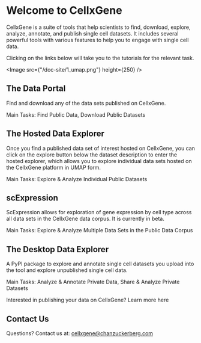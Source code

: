 # Welcome to CellxGene

CellxGene is a suite of tools that help scientists to find, download, explore, analyze, annotate, and publish single cell datasets. It includes several powerful tools with various features to help you to engage with single cell data.

Clicking on the links below will take you to the tutorials for the relevant task.

<Image src={"/doc-site/1_umap.png"} height={250} />

## The Data Portal

Find and download any of the data sets published on CellxGene.

Main Tasks: <NextLink href="/docs/02__Find%20Published%20Data">Find Public Data</NextLink>, <NextLink href="/docs/03__Download%20Published%20Data">Download Public Datasets</NextLink>

## The Hosted Data Explorer

Once you find a published data set of interest hosted on CellxGene, you can click on the explore button below the dataset description to enter the hosted explorer, which allows you to explore individual data sets hosted on the CellxGene platform in UMAP form.

Main Tasks: <NextLink href="/docs/04__Analyze%20Public%20Data/4_0__Get%20Started">Explore & Analyze Individual Public Datasets</NextLink>

## scExpression

ScExpression allows for exploration of gene expression by cell type across all data sets in the CellxGene data corpus. It is currently in beta.

Main Tasks: <NextLink href="/docs/04__Analyze%20Public%20Data/4_2__scExpression%20Documentation/4_2_1__Get%20Started">Explore & Analyze Multiple Data Sets in the Public Data Corpus</NextLink>

## The Desktop Data Explorer

A PyPI package to explore and annotate single cell datasets you upload into the tool and explore unpublished single cell data.

Main Tasks: <NextLink href="/docs/05__Annotate%20and%20Analyze%20Your%20Data/5_0__Get%20Started">Analyze & Annotate Private Data</NextLink>, <NextLink href="/docs/05__Annotate%20and%20Analyze%20Your%20Data/5_0__Get%20Started">Share & Analyze Private Datasets</NextLink>

Interested in publishing your data on CellxGene? <NextLink href="/docs/032__Contribute%20and%20Publish%20Data">Learn more here</NextLink>

## Contact Us

Questions? Contact us at: [cellxgene@chanzuckerberg.com](mailto:cellxgene@chanzuckerberg.com)
